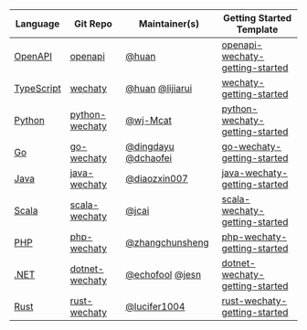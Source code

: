 | Language | Git Repo | Maintainer(s) | Getting Started Template |
| --- | --- | --- | --- |
| [OpenAPI](../openapi/README.md)       | [openapi](https://github.com/wechaty/openapi)               | [@huan](https://wechaty.js.org/contributors/wj-Mcat)                                                                | [openapi-wechaty-getting-started](https://github.com/wechaty/openapi-wechaty-getting-started) |
| [TypeScript](../typescript/README.md) | [wechaty](https://github.com/wechaty/wechaty)               | [@huan](https://wechaty.js.org/contributors/huan) [@lijiarui](https://wechaty.js.org/contributors/lijiarui)         | [wechaty-getting-started](https://github.com/wechaty/wechaty-getting-started) |
| [Python](../python/README.md)         | [python-wechaty](https://github.com/wechaty/python-wechaty) | [@wj-Mcat](https://wechaty.js.org/contributors/wj-Mcat)                                                             | [python-wechaty-getting-started](https://github.com/wechaty/python-wechaty-getting-started) |
| [Go](../go/README.md)                 | [go-wechaty](https://github.com/wechaty/go-wechaty)         | [@dingdayu](https://wechaty.js.org/contributors/dingdayu) [@dchaofei](https://wechaty.js.org/contributors/dchaofei) | [go-wechaty-getting-started](https://github.com/wechaty/go-wechaty-getting-started) |
| [Java](../java/README.md)             | [java-wechaty](https://github.com/wechaty/java-wechaty)     | [@diaozxin007](https://wechaty.js.org/contributors/diaozxin007)                                                     | [java-wechaty-getting-started](https://github.com/wechaty/java-wechaty-getting-started) |
| [Scala](../scala/README.md)           | [scala-wechaty](https://github.com/wechaty/scala-wechaty)   | [@jcai](https://wechaty.js.org/contributors/jcai)                                                                   | [scala-wechaty-getting-started](https://github.com/wechaty/scala-wechaty-getting-started) |
| [PHP](../php/README.md)               | [php-wechaty](https://github.com/wechaty/php-wechaty)       | [@zhangchunsheng](https://github.com/zhangchunsheng)                                                                | [php-wechaty-getting-started](https://github.com/wechaty/php-wechaty-getting-started) |
| [.NET](../dotnet/README.md)           | [dotnet-wechaty](https://github.com/wechaty/dotnet-wechaty) | [@echofool](https://github.com/echofool) [@jesn](https://wechaty.js.org/contributors/jesn)                          | [dotnet-wechaty-getting-started](https://github.com/wechaty/dotnet-wechaty-getting-started) |
| [Rust](../rust/README.md)             | [rust-wechaty](https://github.com/wechaty/rust-wechaty)     | [@lucifer1004](https://github.com/lucifer1004)                                                                      | [rust-wechaty-getting-started](https://github.com/wechaty/rust-wechaty-getting-started) |
